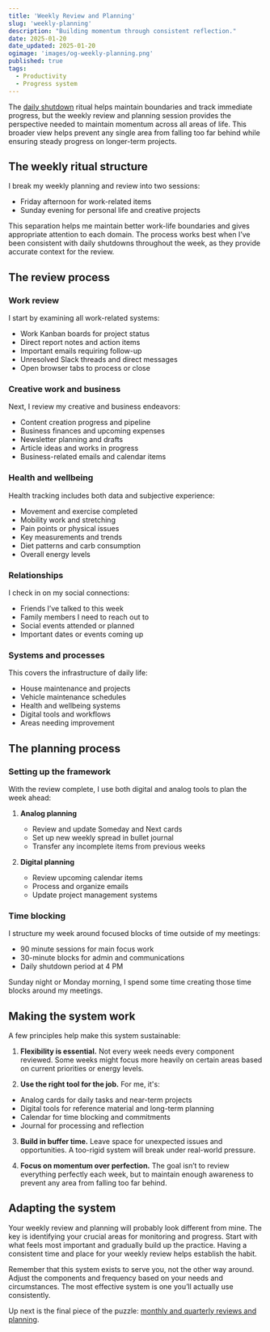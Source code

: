 ```yaml
---
title: 'Weekly Review and Planning'
slug: 'weekly-planning'
description: "Building momentum through consistent reflection."
date: 2025-01-20
date_updated: 2025-01-20
ogimage: 'images/og-weekly-planning.png'
published: true
tags:
  - Productivity
  - Progress system
---
```

The [daily shutdown](/daily-shutdown) ritual helps maintain boundaries and track immediate progress, but the weekly review and planning session provides the perspective needed to maintain momentum across all areas of life. This broader view helps prevent any single area from falling too far behind while ensuring steady progress on longer-term projects.

## The weekly ritual structure

I break my weekly planning and review into two sessions:
- Friday afternoon for work-related items
- Sunday evening for personal life and creative projects

This separation helps me maintain better work-life boundaries and gives appropriate attention to each domain. The process works best when I’ve been consistent with daily shutdowns throughout the week, as they provide accurate context for the review.

## The review process

### Work review
I start by examining all work-related systems:
- Work Kanban boards for project status
- Direct report notes and action items
- Important emails requiring follow-up
- Unresolved Slack threads and direct messages
- Open browser tabs to process or close

### Creative work and business
Next, I review my creative and business endeavors:
- Content creation progress and pipeline
- Business finances and upcoming expenses
- Newsletter planning and drafts
- Article ideas and works in progress
- Business-related emails and calendar items

### Health and wellbeing
Health tracking includes both data and subjective experience:
- Movement and exercise completed
- Mobility work and stretching
- Pain points or physical issues
- Key measurements and trends
- Diet patterns and carb consumption
- Overall energy levels

### Relationships
I check in on my social connections:
- Friends I’ve talked to this week
- Family members I need to reach out to
- Social events attended or planned
- Important dates or events coming up

### Systems and processes
This covers the infrastructure of daily life:
- House maintenance and projects
- Vehicle maintenance schedules
- Health and wellbeing systems
- Digital tools and workflows
- Areas needing improvement

## The planning process

### Setting up the framework

With the review complete, I use both digital and analog tools to plan the week ahead:

1. **Analog planning**
   - Review and update Someday and Next cards
   - Set up new weekly spread in bullet journal
   - Transfer any incomplete items from previous weeks

2. **Digital planning**
   - Review upcoming calendar items
   - Process and organize emails
   - Update project management systems

### Time blocking

I structure my week around focused blocks of time outside of my meetings:
- 90 minute sessions for main focus work
- 30-minute blocks for admin and communications
- Daily shutdown period at 4 PM

Sunday night or Monday morning, I spend some time creating those time blocks around my meetings.

## Making the system work

A few principles help make this system sustainable:

1. **Flexibility is essential.**
Not every week needs every component reviewed. Some weeks might focus more heavily on certain areas based on current priorities or energy levels.

2. **Use the right tool for the job.** For me, it's:
- Analog cards for daily tasks and near-term projects
- Digital tools for reference material and long-term planning
- Calendar for time blocking and commitments
- Journal for processing and reflection

3. **Build in buffer time.** Leave space for unexpected issues and opportunities. A too-rigid system will break under real-world pressure.

4. **Focus on momentum over perfection.** The goal isn’t to review everything perfectly each week, but to maintain enough awareness to prevent any area from falling too far behind.

## Adapting the system

Your weekly review and planning will probably look different from mine. The key is identifying your crucial areas for monitoring and progress. Start with what feels most important and gradually build up the practice. Having a consistent time and place for your weekly review helps establish the habit.

Remember that this system exists to serve you, not the other way around. Adjust the components and frequency based on your needs and circumstances. The most effective system is one you’ll actually use consistently.

Up next is the final piece of the puzzle: [monthly and quarterly reviews and planning](/monthly-quarterly-review).